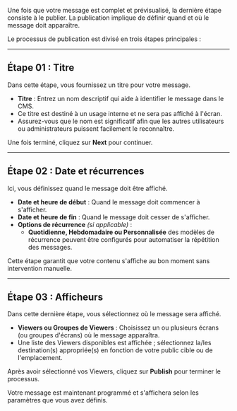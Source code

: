 Une fois que votre message est complet et prévisualisé, la dernière étape consiste à le publier. La publication implique de définir quand et où le message doit apparaître.

Le processus de publication est divisé en trois étapes principales :

***

## Étape 01 : Titre

Dans cette étape, vous fournissez un titre pour votre message.

* **Titre** : Entrez un nom descriptif qui aide à identifier le message dans le CMS.
* Ce titre est destiné à un usage interne et ne sera pas affiché à l'écran.
* Assurez-vous que le nom est significatif afin que les autres utilisateurs ou administrateurs puissent facilement le reconnaître.

Une fois terminé, cliquez sur **Next** pour continuer.

***

## Étape 02 : Date et récurrences

Ici, vous définissez quand le message doit être affiché.

* **Date et heure de début** : Quand le message doit commencer à s'afficher.
* **Date et heure de fin** : Quand le message doit cesser de s'afficher.
* **Options de récurrence** *(si applicable)* :
  * **Quotidienne, Hebdomadaire ou Personnalisée** des modèles de récurrence peuvent être configurés pour automatiser la répétition des messages.

Cette étape garantit que votre contenu s'affiche au bon moment sans intervention manuelle.

***

## Étape 03 : Afficheurs

Dans cette dernière étape, vous sélectionnez où le message sera affiché.

* **Viewers ou Groupes de Viewers** : Choisissez un ou plusieurs écrans (ou groupes d'écrans) où le message apparaîtra.
* Une liste des Viewers disponibles est affichée ; sélectionnez la/les destination(s) appropriée(s) en fonction de votre public cible ou de l'emplacement.

Après avoir sélectionné vos Viewers, cliquez sur **Publish** pour terminer le processus.

Votre message est maintenant programmé et s'affichera selon les paramètres que vous avez définis.
